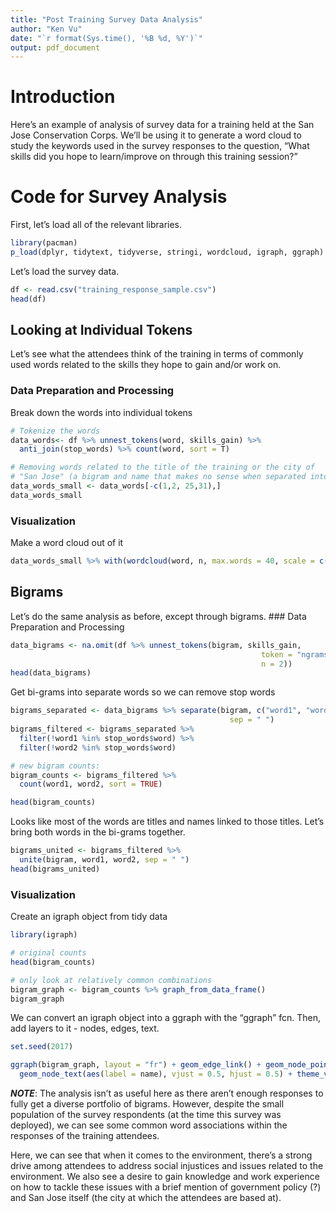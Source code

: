 ---
title: "Post Training Survey Data Analysis"
author: "Ken Vu"
date: "`r format(Sys.time(), '%B %d, %Y')`"
output: pdf_document
---

# Introduction
Here's an example of analysis of survey data for a training held at the San Jose
Conservation Corps.  We'll be using it to generate a word cloud to study the
keywords used in the survey responses to the question, 
"What skills did you hope to learn/improve on through this training session?"

# Code for Survey Analysis
First, let's load all of the relevant libraries.
```{r}
library(pacman)
p_load(dplyr, tidytext, tidyverse, stringi, wordcloud, igraph, ggraph)
```

Let's load the survey data.
```{r}
df <- read.csv("training_response_sample.csv")
head(df)
```


## Looking at Individual Tokens
Let's see what the attendees think of the training in terms of commonly
used words related to the skills they hope to gain and/or work on.

### Data Preparation and Processing
Break down the words into individual tokens 
```{r}
# Tokenize the words 
data_words<- df %>% unnest_tokens(word, skills_gain) %>%
  anti_join(stop_words) %>% count(word, sort = T) 

# Removing words related to the title of the training or the city of
# "San Jose" (a bigram and name that makes no sense when separated into tokens)
data_words_small <- data_words[-c(1,2, 25,31),]
data_words_small
```

### Visualization
Make a word cloud out of it
```{r}
data_words_small %>% with(wordcloud(word, n, max.words = 40, scale = c(2.5, 0.25)))
```


## Bigrams
Let's do the same analysis as before, except through bigrams.
### Data Preparation and Processing
```{r}
data_bigrams <- na.omit(df %>% unnest_tokens(bigram, skills_gain,
                                                        token = "ngrams",
                                                        n = 2))
head(data_bigrams)
```

Get bi-grams into separate words so we can remove stop words
```{r}
bigrams_separated <- data_bigrams %>% separate(bigram, c("word1", "word2"),
                                                 sep = " ")
bigrams_filtered <- bigrams_separated %>%
  filter(!word1 %in% stop_words$word) %>%
  filter(!word2 %in% stop_words$word)

# new bigram counts:
bigram_counts <- bigrams_filtered %>% 
  count(word1, word2, sort = TRUE)

head(bigram_counts)
```

Looks like most of the words are titles and names linked to those titles.
Let's bring both words in the bi-grams together. 
```{r}
bigrams_united <- bigrams_filtered %>%
  unite(bigram, word1, word2, sep = " ")
head(bigrams_united)
```

### Visualization
Create an igraph object from tidy data 
```{r}
library(igraph)

# original counts
head(bigram_counts)

# only look at relatively common combinations 
bigram_graph <- bigram_counts %>% graph_from_data_frame()
bigram_graph
```

We can convert an igraph object into a ggraph with the "ggraph" fcn.  Then, add layers to it - nodes, edges, text.
```{r}
set.seed(2017)

ggraph(bigram_graph, layout = "fr") + geom_edge_link() + geom_node_point() + 
  geom_node_text(aes(label = name), vjust = 0.5, hjust = 0.5) + theme_void()
```

***NOTE***: The analysis isn't as useful here as there aren't enough responses
to fully get a diverse portfolio of bigrams.  However, despite the small
population of the survey respondents (at the time this survey was deployed),
we can see some common word associations within the responses of the training
attendees.

Here, we can see that when it comes to the environment, there's a strong drive
among attendees to address social injustices and issues related to the
environment.  We also see a desire to gain knowledge and work experience on how
to tackle these issues with a brief mention of government policy (?) and San Jose
itself (the city at which the attendees are based at).